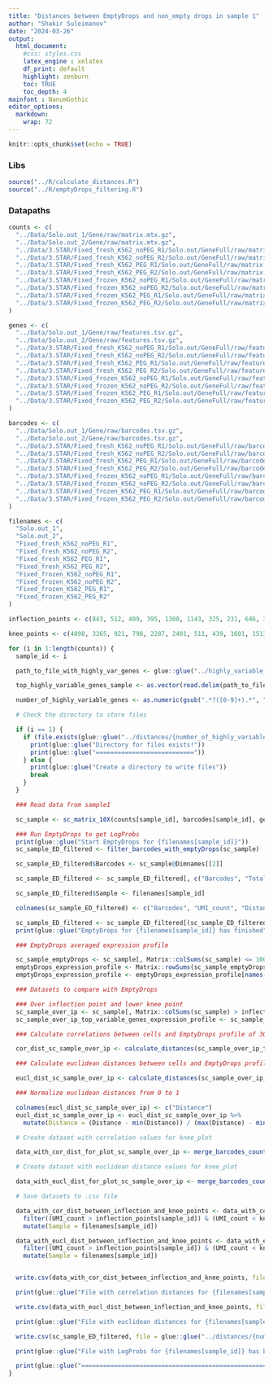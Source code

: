 ```yaml
---
title: "Distances between EmptyDrops and non_empty drops in sample 1"
author: "Shakir Suleimanov"
date: "2024-03-26"
output: 
  html_document:
    #css: styles.css
    latex_engine : xelatex
    df_print: default
    highlight: zenburn
    toc: TRUE
    toc_depth: 4
mainfont : NanumGothic    
editor_options: 
  markdown: 
    wrap: 72
---
```


```r
knitr::opts_chunk$set(echo = TRUE)
```

### Libs
```r
source("../R/calculate_distances.R")
source("../R/emptyDrops_filtering.R")
```


### Datapaths
```r
counts <- c(
  "../Data/Solo.out_1/Gene/raw/matrix.mtx.gz",
  "../Data/Solo.out_2/Gene/raw/matrix.mtx.gz",
  "../Data/3.STAR/Fixed_fresh_K562_noPEG_R1/Solo.out/GeneFull/raw/matrix.mtx",
  "../Data/3.STAR/Fixed_fresh_K562_noPEG_R2/Solo.out/GeneFull/raw/matrix.mtx",
  "../Data/3.STAR/Fixed_fresh_K562_PEG_R1/Solo.out/GeneFull/raw/matrix.mtx",
  "../Data/3.STAR/Fixed_fresh_K562_PEG_R2/Solo.out/GeneFull/raw/matrix.mtx",
  "../Data/3.STAR/Fixed_frozen_K562_noPEG_R1/Solo.out/GeneFull/raw/matrix.mtx",
  "../Data/3.STAR/Fixed_frozen_K562_noPEG_R2/Solo.out/GeneFull/raw/matrix.mtx",
  "../Data/3.STAR/Fixed_frozen_K562_PEG_R1/Solo.out/GeneFull/raw/matrix.mtx",
  "../Data/3.STAR/Fixed_frozen_K562_PEG_R2/Solo.out/GeneFull/raw/matrix.mtx"
)

genes <- c(
  "../Data/Solo.out_1/Gene/raw/features.tsv.gz",
  "../Data/Solo.out_2/Gene/raw/features.tsv.gz",
  "../Data/3.STAR/Fixed_fresh_K562_noPEG_R1/Solo.out/GeneFull/raw/features.tsv",
  "../Data/3.STAR/Fixed_fresh_K562_noPEG_R2/Solo.out/GeneFull/raw/features.tsv",
  "../Data/3.STAR/Fixed_fresh_K562_PEG_R1/Solo.out/GeneFull/raw/features.tsv",
  "../Data/3.STAR/Fixed_fresh_K562_PEG_R2/Solo.out/GeneFull/raw/features.tsv",
  "../Data/3.STAR/Fixed_frozen_K562_noPEG_R1/Solo.out/GeneFull/raw/features.tsv",
  "../Data/3.STAR/Fixed_frozen_K562_noPEG_R2/Solo.out/GeneFull/raw/features.tsv",
  "../Data/3.STAR/Fixed_frozen_K562_PEG_R1/Solo.out/GeneFull/raw/features.tsv",
  "../Data/3.STAR/Fixed_frozen_K562_PEG_R2/Solo.out/GeneFull/raw/features.tsv"
)

barcodes <- c(
  "../Data/Solo.out_1/Gene/raw/barcodes.tsv.gz",
  "../Data/Solo.out_2/Gene/raw/barcodes.tsv.gz",
  "../Data/3.STAR/Fixed_fresh_K562_noPEG_R1/Solo.out/GeneFull/raw/barcodes.tsv",
  "../Data/3.STAR/Fixed_fresh_K562_noPEG_R2/Solo.out/GeneFull/raw/barcodes.tsv",
  "../Data/3.STAR/Fixed_fresh_K562_PEG_R1/Solo.out/GeneFull/raw/barcodes.tsv",
  "../Data/3.STAR/Fixed_fresh_K562_PEG_R2/Solo.out/GeneFull/raw/barcodes.tsv",
  "../Data/3.STAR/Fixed_frozen_K562_noPEG_R1/Solo.out/GeneFull/raw/barcodes.tsv",
  "../Data/3.STAR/Fixed_frozen_K562_noPEG_R2/Solo.out/GeneFull/raw/barcodes.tsv",
  "../Data/3.STAR/Fixed_frozen_K562_PEG_R1/Solo.out/GeneFull/raw/barcodes.tsv",
  "../Data/3.STAR/Fixed_frozen_K562_PEG_R2/Solo.out/GeneFull/raw/barcodes.tsv"
)

filenames <- c(
  "Solo.out_1",
  "Solo.out_2",
  "Fixed_fresh_K562_noPEG_R1",
  "Fixed_fresh_K562_noPEG_R2",
  "Fixed_fresh_K562_PEG_R1",
  "Fixed_fresh_K562_PEG_R2",
  "Fixed_frozen_K562_noPEG_R1",
  "Fixed_frozen_K562_noPEG_R2",
  "Fixed_frozen_K562_PEG_R1",
  "Fixed_frozen_K562_PEG_R2"
)

inflection_points <- c(843, 512, 409, 395, 1308, 1143, 325, 231, 646, 325)

knee_points <- c(4898, 3265, 921, 798, 2287, 2401, 511, 439, 1601, 1513)
```


```r
for (i in 1:length(counts)) {
  sample_id <- i

  path_to_file_with_highly_var_genes <- glue::glue("../highly_variable_genes/top_3000_highly_variable_genes_{filenames[sample_id]}.txt")

  top_highly_variable_genes_sample <- as.vector(read.delim(path_to_file_with_highly_var_genes, header = FALSE)$V1)

  number_of_highly_variable_genes <- as.numeric(gsub(".*?([0-9]+).*", "\\1", path_to_file_with_highly_var_genes))

  # Check the directory to store files

  if (i == 1) {
    if (file.exists(glue::glue("../distances/{number_of_highly_variable_genes}hvg/"))) {
      print(glue::glue("Directory for files exists!"))
      print(glue::glue("==========================="))
    } else {
      print(glue::glue("Create a directory to write files"))
      break
    }
  }

  ### Read data from sample1

  sc_sample <- sc_matrix_10X(counts[sample_id], barcodes[sample_id], genes[sample_id], filenames[sample_id])

  ### Run EmptyDrops to get LogProbs
  print(glue::glue("Start EmptyDrops for {filenames[sample_id]}"))
  sc_sample_ED_filtered <- filter_barcodes_with_emptyDrops(sc_sample)

  sc_sample_ED_filtered$Barcodes <- sc_sample@Dimnames[[2]]

  sc_sample_ED_filtered <- sc_sample_ED_filtered[, c("Barcodes", "Total", "LogProb")]

  sc_sample_ED_filtered$Sample <- filenames[sample_id]

  colnames(sc_sample_ED_filtered) <- c("Barcodes", "UMI_count", "Distance", "Sample")

  sc_sample_ED_filtered <- sc_sample_ED_filtered[(sc_sample_ED_filtered$UMI_count > inflection_points[sample_id]) & (sc_sample_ED_filtered$UMI_count < knee_points[sample_id]), ]
  print(glue::glue("EmptyDrops for {filenames[sample_id]} has finished"))

  ### EmptyDrops averaged expression profile

  sc_sample_emptyDrops <- sc_sample[, Matrix::colSums(sc_sample) <= 100 & Matrix::colSums(sc_sample) > 0]
  emptyDrops_expression_profile <- Matrix::rowSums(sc_sample_emptyDrops) / sc_sample_emptyDrops@Dim[2]
  emptyDrops_expression_profile <- emptyDrops_expression_profile[names(emptyDrops_expression_profile) %in% top_highly_variable_genes_sample]

  ### Datasets to compare with EmptyDrops

  ### Over inflection point and lower knee point
  sc_sample_over_ip <- sc_sample[, Matrix::colSums(sc_sample) > inflection_points[sample_id] & Matrix::colSums(sc_sample) < knee_points[sample_id]]
  sc_sample_over_ip_top_variable_genes_expression_profile <- sc_sample_over_ip[sc_sample_over_ip@Dimnames[[1]] %in% top_highly_variable_genes_sample, ]

  ### Calculate correlations between cells and EmptyDrops profile of 300top_highly_variable genes expression

  cor_dist_sc_sample_over_ip <- calculate_distances(sc_sample_over_ip_top_variable_genes_expression_profile, emptyDrops_expression_profile, euclidean = FALSE)

  ### Calculate euclidean distances between cells and EmptyDrops profile of 300top_highly_variable genes expression

  eucl_dist_sc_sample_over_ip <- calculate_distances(sc_sample_over_ip_top_variable_genes_expression_profile, emptyDrops_expression_profile, euclidean = TRUE)

  ### Normalize euclidean distances from 0 to 1

  colnames(eucl_dist_sc_sample_over_ip) <- c("Distance")
  eucl_dist_sc_sample_over_ip <- eucl_dist_sc_sample_over_ip %>%
    mutate(Distance = (Distance - min(Distance)) / (max(Distance) - min(Distance)))

  # Create dataset with correlation values for knee_plot

  data_with_cor_dist_for_plot_sc_sample_over_ip <- merge_barcodes_counts_and_distances(sc_sample_over_ip, cor_dist_sc_sample_over_ip)

  # Create dataset with euclidean distance values for knee_plot

  data_with_eucl_dist_for_plot_sc_sample_over_ip <- merge_barcodes_counts_and_distances(sc_sample_over_ip, eucl_dist_sc_sample_over_ip)

  # Save datasets to .csv file

  data_with_cor_dist_between_inflection_and_knee_points <- data_with_cor_dist_for_plot_sc_sample_over_ip %>%
    filter((UMI_count > inflection_points[sample_id]) & (UMI_count < knee_points[sample_id])) %>%
    mutate(Sample = filenames[sample_id])

  data_with_eucl_dist_between_inflection_and_knee_points <- data_with_eucl_dist_for_plot_sc_sample_over_ip %>%
    filter((UMI_count > inflection_points[sample_id]) & (UMI_count < knee_points[sample_id])) %>%
    mutate(Sample = filenames[sample_id])


  write.csv(data_with_cor_dist_between_inflection_and_knee_points, file = glue::glue("../distances/{number_of_highly_variable_genes}hvg/{deparse(substitute(data_with_cor_dist_between_inflection_and_knee_points))}_{number_of_highly_variable_genes}hvg_{filenames[sample_id]}.csv"))

  print(glue::glue("File with correlation distances for {filenames[sample_id]} has been written!"))

  write.csv(data_with_eucl_dist_between_inflection_and_knee_points, file = glue::glue("../distances/{number_of_highly_variable_genes}hvg/{deparse(substitute(data_with_eucl_dist_between_inflection_and_knee_points))}_{number_of_highly_variable_genes}hvg_{filenames[sample_id]}.csv"))

  print(glue::glue("File with euclidean distances for {filenames[sample_id]} has been written!"))

  write.csv(sc_sample_ED_filtered, file = glue::glue("../distances/{number_of_highly_variable_genes}hvg/data_with_LogProbs_ED_between_inflection_and_knee_points_{number_of_highly_variable_genes}hvg_{filenames[sample_id]}.csv"), row.names = FALSE)

  print(glue::glue("File with LogProbs for {filenames[sample_id]} has been written!"))

  print(glue::glue("==========================================================================="))
}
```








